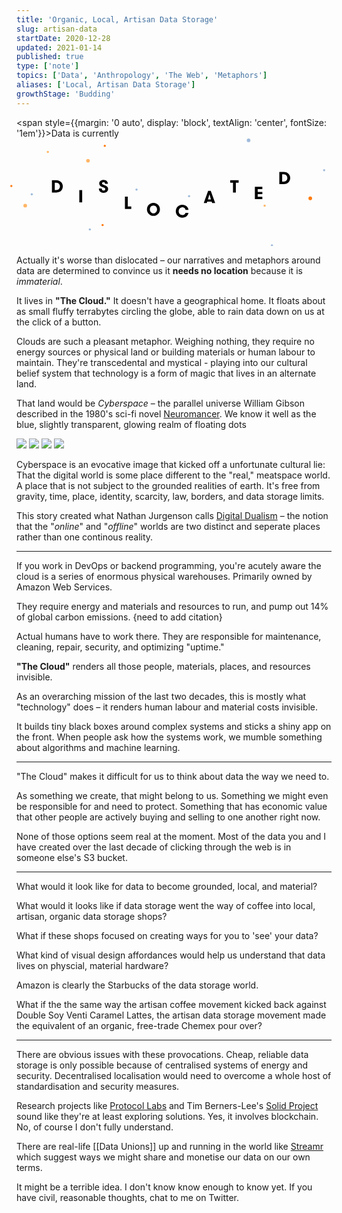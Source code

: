 ```yaml
---
title: 'Organic, Local, Artisan Data Storage'
slug: artisan-data
startDate: 2020-12-28
updated: 2021-01-14
published: true
type: ['note']
topics: ['Data', 'Anthropology', 'The Web', 'Metaphors']
aliases: ['Local, Artisan Data Storage']
growthStage: 'Budding'
---
```


<FullWidth padding="0">

<div style={{margin: '1em auto'}}>

<span style={{margin: '0 auto', display: 'block', textAlign: 'center', fontSize: '1em'}}>Data is currently</span>
<svg alt="Data is currently dislocated" transform="translate(-10,0)" width="863" height="296" viewBox="0 0 863 296" fill="none" xmlns="http://www.w3.org/2000/svg" preserveAspectRatio="xMinYMin meet" style="max-width:100%;height:auto;">
<path d="M126.552 114.4C129.336 114.4 131.8 114.88 133.944 115.84C136.12 116.768 137.944 118.016 139.416 119.584C140.92 121.152 142.056 122.944 142.824 124.96C143.624 126.976 144.024 129.056 144.024 131.2C144.024 133.344 143.64 135.424 142.872 137.44C142.104 139.456 140.968 141.248 139.464 142.816C137.992 144.384 136.168 145.648 133.992 146.608C131.816 147.536 129.336 148 126.552 148H114.216V114.4H126.552ZM121.992 121.12V141.28H126.168C127.736 141.28 129.128 141.008 130.344 140.464C131.592 139.888 132.632 139.136 133.464 138.208C134.328 137.248 134.984 136.176 135.432 134.992C135.88 133.776 136.104 132.512 136.104 131.2C136.104 129.92 135.88 128.672 135.432 127.456C134.984 126.24 134.328 125.168 133.464 124.24C132.632 123.28 131.592 122.528 130.344 121.984C129.128 121.408 127.736 121.12 126.168 121.12H121.992Z" fill="black"/>
<path d="M189.216 141.4H197.088V175H189.216V141.4Z" fill="black"/>
<path d="M250.6 136.864C250.6 138.688 251.096 140.112 252.088 141.136C253.08 142.16 254.376 142.672 255.976 142.672C257.224 142.672 258.264 142.32 259.096 141.616C259.96 140.88 260.392 139.92 260.392 138.736C260.392 138.064 260.248 137.504 259.96 137.056C259.704 136.576 259.336 136.16 258.856 135.808C258.408 135.456 257.864 135.152 257.224 134.896C256.584 134.608 255.896 134.32 255.16 134.032C253.624 133.456 252.152 132.88 250.744 132.304C249.368 131.728 248.168 131.04 247.144 130.24C246.12 129.408 245.304 128.416 244.696 127.264C244.088 126.112 243.784 124.688 243.784 122.992C243.784 121.456 244.104 120.096 244.744 118.912C245.416 117.728 246.296 116.736 247.384 115.936C248.472 115.136 249.72 114.544 251.128 114.16C252.568 113.744 254.056 113.536 255.592 113.536C257.576 113.536 259.32 113.824 260.824 114.4C262.328 114.976 263.576 115.76 264.568 116.752C265.56 117.744 266.296 118.88 266.776 120.16C267.288 121.44 267.544 122.8 267.544 124.24H259.768C259.768 122.736 259.4 121.552 258.664 120.688C257.96 119.824 256.936 119.392 255.592 119.392C254.472 119.392 253.512 119.68 252.712 120.256C251.912 120.832 251.512 121.696 251.512 122.848C251.512 123.968 251.944 124.864 252.808 125.536C253.704 126.176 254.872 126.752 256.312 127.264C257.688 127.744 259.08 128.272 260.488 128.848C261.896 129.392 263.16 130.08 264.28 130.912C265.4 131.712 266.312 132.704 267.016 133.888C267.752 135.04 268.12 136.448 268.12 138.112C268.12 139.84 267.8 141.376 267.16 142.72C266.552 144.064 265.688 145.2 264.568 146.128C263.448 147.024 262.12 147.696 260.584 148.144C259.048 148.624 257.352 148.864 255.496 148.864C253.704 148.864 252.024 148.592 250.456 148.048C248.92 147.536 247.576 146.768 246.424 145.744C245.304 144.72 244.424 143.472 243.784 142C243.144 140.496 242.824 138.784 242.824 136.864H250.6Z" fill="black"/>
<path d="M331.544 186.28V193H314.216V159.4H321.992V186.28H331.544Z" fill="black"/>
<path d="M392.344 211.864C389.56 211.864 387.064 211.384 384.856 210.424C382.648 209.432 380.776 208.12 379.24 206.488C377.704 204.856 376.536 202.984 375.736 200.872C374.936 198.728 374.536 196.504 374.536 194.2C374.536 191.896 374.936 189.688 375.736 187.576C376.536 185.432 377.704 183.544 379.24 181.912C380.776 180.28 382.648 178.984 384.856 178.024C387.064 177.032 389.56 176.536 392.344 176.536C395.128 176.536 397.608 177.032 399.784 178.024C401.992 178.984 403.864 180.28 405.4 181.912C406.936 183.544 408.104 185.432 408.904 187.576C409.704 189.688 410.104 191.896 410.104 194.2C410.104 196.504 409.704 198.728 408.904 200.872C408.104 202.984 406.936 204.856 405.4 206.488C403.864 208.12 401.992 209.432 399.784 210.424C397.608 211.384 395.128 211.864 392.344 211.864ZM392.344 204.856C393.88 204.856 395.256 204.568 396.472 203.992C397.688 203.384 398.712 202.584 399.544 201.592C400.408 200.6 401.064 199.464 401.512 198.184C401.96 196.904 402.184 195.576 402.184 194.2C402.184 192.824 401.96 191.496 401.512 190.216C401.064 188.936 400.408 187.8 399.544 186.808C398.712 185.816 397.688 185.032 396.472 184.456C395.256 183.848 393.88 183.544 392.344 183.544C390.808 183.544 389.432 183.848 388.216 184.456C387 185.032 385.96 185.816 385.096 186.808C384.264 187.8 383.624 188.936 383.176 190.216C382.728 191.496 382.504 192.824 382.504 194.2C382.504 195.576 382.728 196.904 383.176 198.184C383.624 199.464 384.264 200.6 385.096 201.592C385.96 202.584 387 203.384 388.216 203.992C389.432 204.568 390.808 204.856 392.344 204.856Z" fill="black"/>
<path d="M488.336 203.952C488.016 205.744 487.392 207.424 486.464 208.992C485.568 210.56 484.4 211.936 482.96 213.12C481.52 214.272 479.84 215.184 477.92 215.856C476 216.528 473.888 216.864 471.584 216.864C468.736 216.864 466.192 216.384 463.952 215.424C461.744 214.464 459.856 213.184 458.288 211.584C456.752 209.952 455.568 208.064 454.736 205.92C453.936 203.776 453.536 201.52 453.536 199.152C453.536 196.848 453.936 194.64 454.736 192.528C455.536 190.416 456.688 188.544 458.192 186.912C459.728 185.28 461.584 183.984 463.76 183.024C465.936 182.032 468.4 181.536 471.152 181.536C473.744 181.536 476.048 181.904 478.064 182.64C480.112 183.376 481.84 184.368 483.248 185.616C484.688 186.864 485.824 188.336 486.656 190.032C487.488 191.728 488.032 193.536 488.288 195.456H480.176C479.984 194.464 479.648 193.552 479.168 192.72C478.72 191.888 478.128 191.168 477.392 190.56C476.688 189.92 475.84 189.424 474.848 189.072C473.888 188.72 472.816 188.544 471.632 188.544C470 188.544 468.544 188.848 467.264 189.456C466.016 190.032 464.96 190.816 464.096 191.808C463.232 192.768 462.576 193.888 462.128 195.168C461.68 196.448 461.456 197.776 461.456 199.152C461.456 200.624 461.68 202.016 462.128 203.328C462.608 204.608 463.296 205.744 464.192 206.736C465.12 207.696 466.224 208.464 467.504 209.04C468.816 209.584 470.32 209.856 472.016 209.856C472.976 209.856 473.888 209.712 474.752 209.424C475.616 209.104 476.4 208.688 477.104 208.176C477.84 207.632 478.464 207.008 478.976 206.304C479.488 205.568 479.856 204.784 480.08 203.952H488.336Z" fill="black"/>
<path d="M545.792 153L541.664 166.824H549.824L545.792 153ZM553.04 177L551.744 172.92H539.792L538.496 177H530.192L542.192 143.4H549.344L561.488 177H553.04Z" fill="black"/>
<path d="M610.304 121.12H602.72V114.4H625.712V121.12H618.08V148H610.304V121.12Z" fill="black"/>
<path d="M677.992 138.64V146.272H690.712V152.368H677.992V159.76H690.712V166H670.216V132.4H690.712V138.64H677.992Z" fill="black"/>
<path d="M749.552 91.4C752.336 91.4 754.8 91.88 756.944 92.84C759.12 93.768 760.944 95.016 762.416 96.584C763.92 98.152 765.056 99.944 765.824 101.96C766.624 103.976 767.024 106.056 767.024 108.2C767.024 110.344 766.64 112.424 765.872 114.44C765.104 116.456 763.968 118.248 762.464 119.816C760.992 121.384 759.168 122.648 756.992 123.608C754.816 124.536 752.336 125 749.552 125H737.216V91.4H749.552ZM744.992 98.12V118.28H749.168C750.736 118.28 752.128 118.008 753.344 117.464C754.592 116.888 755.632 116.136 756.464 115.208C757.328 114.248 757.984 113.176 758.432 111.992C758.88 110.776 759.104 109.512 759.104 108.2C759.104 106.92 758.88 105.672 758.432 104.456C757.984 103.24 757.328 102.168 756.464 101.24C755.632 100.28 754.592 99.528 753.344 98.984C752.128 98.408 750.736 98.12 749.168 98.12H744.992Z" fill="black"/>
<circle cx="653" cy="5" r="5" fill="#A0BBDB"/>
<circle cx="822" cy="164" r="5" fill="#FF7B0F"/>
<circle cx="41" cy="184" r="5" fill="#FFB667"/>
<circle cx="213" cy="61" r="5" fill="#FFB667"/>
<circle cx="3" cy="130" r="3" fill="#FF7B0F"/>
<circle cx="259" cy="20" r="3" fill="#FF7B0F"/>
<circle cx="103" cy="37" r="3" fill="#FFB667"/>
<circle cx="697" cy="184" r="3" fill="#FFB667"/>
<circle cx="253" cy="237" r="3" fill="#FF7B0F"/>
<circle cx="218" cy="249" r="3" fill="#A0BBDB"/>
<circle cx="717" cy="293" r="3" fill="#A0BBDB"/>
<circle cx="490" cy="158" r="3" fill="#A0BBDB"/>
<circle cx="346" cy="140" r="3" fill="#A0BBDB"/>
<circle cx="59" cy="153" r="3" fill="#A0BBDB"/>
<circle cx="860" cy="87" r="3" fill="#A0BBDB"/>
</svg>


</div>

</FullWidth>

Actually it's worse than dislocated – our narratives and metaphors around data are determined to convince us it **needs no location** because it is _immaterial_.

It lives in **"The Cloud."** It doesn't have a geographical home. It floats about as small fluffy terrabytes circling the globe, able to rain data down on us at the click of a button.

Clouds are such a pleasant metaphor. Weighing nothing, they require no energy sources or physical land or building materials or human labour to maintain. They're transcedental and mystical - playing into our cultural belief system that technology is a form of magic that lives in an alternate land.

That land would be _Cyberspace_ – the parallel universe William Gibson described in the 1980's sci-fi novel [Neuromancer](https://en.wikipedia.org/wiki/Neuromancer). We know it well as the blue, slightly transparent, glowing realm of floating dots

<ImageGrid>

<img src="https://www.securitymagazine.com/ext/resources/cyber.jpg?1588203186"/>
<img src="https://cdn.techwireasia.com/wp-content/uploads/2020/07/shutterstock_1662237379.jpg"/>
<img src="https://www.chinausfocus.com/d/file/201801/df053bcb9421dd240bad6270f30e7c44.jpg"/>
<img src="https://www.groupe-psa.com/content/uploads/2018/05/NEWS-DIG-FACTORY-915x450.jpg"/>

</ImageGrid>


Cyberspace is an evocative image that kicked off a unfortunate cultural lie:  That the digital world is some place different to the "real," meatspace world. A place that is not subject to the grounded realities of earth. It's free from gravity, time, place, identity, scarcity, law, borders, and data storage limits.

This story created what Nathan Jurgenson calls [Digital Dualism](https://thesocietypages.org/cyborgology/2011/09/13/digital-dualism-and-the-fallacy-of-web-objectivity/) – the notion that the "_online_" and "_offline_" worlds are two distinct and seperate places rather than one continous reality.

---

If you work in DevOps or backend programming, you're acutely aware the cloud is a series of enormous physical warehouses. Primarily owned by Amazon Web Services.

They require energy and materials and resources to run, and pump out 14% of global carbon emissions. {need to add citation}

Actual humans have to work there. They are responsible for maintenance, cleaning, repair, security, and optimizing "uptime."

**"The Cloud"** renders all those people, materials, places, and resources invisible. 

As an overarching mission of the last two decades, this is mostly what "technology" does – it renders human labour and material costs invisible.

It builds tiny black boxes around complex systems and sticks a shiny app on the front. When people ask how the systems work, we mumble something about algorithms and machine learning.

---

"The Cloud" makes it difficult for us to think about data the way we need to.

As something we create, that might belong to us. Something we might even be responsible for and need to protect. Something that has economic value that other people are actively buying and selling to one another right now.

None of those options seem real at the moment. Most of the data you and I have created over the last decade of clicking through the web is in someone else's S3 bucket.

---

What would it look like for data to become grounded, local, and material?

What would it looks like if data storage went the way of coffee into local, artisan, organic data storage shops?

What if these shops focused on creating ways for you to 'see' your data?

What kind of visual design affordances would help us understand that data lives on physcial, material hardware?

Amazon is clearly the Starbucks of the data storage world.

<BasicImage margin="3em auto" width="660px" src="https://res.cloudinary.com/dg3gyk0gu/image/upload/v1610492195/maggieappleton.com/notes/organic-artisan-data/amazon-coffee_shrink.png" alt="A pair of coffee cups bearing a logo similar to starbucks, but replaced with amazon's aws logo" />

What if the the same way the artisan coffee movement kicked back against Double Soy Venti Caramel Lattes, the artisan data storage movement made the equivalent of an organic, free-trade Chemex pour over?

<BasicImage width="680px" src="https://res.cloudinary.com/dg3gyk0gu/image/upload/v1610492195/maggieappleton.com/notes/organic-artisan-data/chemex-data_shrink.png" alt="A chemex pour over vessel, surrounded by five small espresso cups" />

---

There are obvious issues with these provocations. Cheap, reliable data storage is only possible because of centralised systems of energy and security. Decentralised localisation would need to overcome a whole host of standardisation and security measures. 

Research projects like [Protocol Labs](https://protocol.ai/) and Tim Berners-Lee's [Solid Project](https://solidproject.org/) sound like they're at least exploring solutions.  Yes, it involves blockchain. No, of course I don't fully understand.

There are real-life [[Data Unions]] up and running in the world like [Streamr](https://streamr.network/discover/data-unions/) which suggest ways we might share and monetise our data on our own terms.

It might be a terrible idea. I don't know know enough to know yet. If you have civil, reasonable thoughts, chat to me on Twitter.

